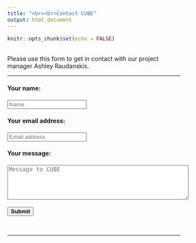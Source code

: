 ```yaml
---
title: "<br><br>Contact CUBE"
output: html_document
---
```


<!-- trying to implement the contact form linked to google forms from here: https://github.com/toperkin/staticFormEmails -->

```r
knitr::opts_chunk$set(echo = FALSE)
```

<br>
Please use this form to get in contact with our project manager Ashley Raudanskis.

-----

<style>

<!-- /* padding for all elements*/ -->
*, *:before, *:after {
  box-sizing: border-box;
}

</style>


<!-- google forms link
https://docs.google.com/forms/d/e/1FAIpQLSd-Vwhr0J7ShhAg_RWPJ2qdH9RnV5E1_aShIooFEoAKtfkKcg/viewform?usp=pp_url&entry.1343111128=Jason+Moggridge&entry.1111689708=ja.moggridge@gmail.com&entry.1050507149=A+TEST
-->

<div>

<!-- My contact form front end -->
<form name="gform" id="gform" enctype="text/plain" action="https://docs.google.com/forms/d/e/1FAIpQLSd-Vwhr0J7ShhAg_RWPJ2qdH9RnV5E1_aShIooFEoAKtfkKcg/formResponse?" target="hidden_iframe" onsubmit="submitted=true;">
    <h4>Your name:</h4>
    <input type="text" name="entry.1343111128" id="entry.1343111128" class="contact-text-input" placeholder="Name">
    <h4>Your email address:</h4>
    <input type="text" name="entry.1111689708" id="entry.1111689708" class="contact-text-input" placeholder="Email address">
    <h4>Your message:</h4>
    <textarea rows="5" cols="50" name="entry.1050507149" id="entry.1050507149" placeholder="Message to CUBE" class="contact-text-message"></textarea>
    <br> <br>
     <button type="submit" class="btn btn-primary" value="Submit"><strong>Submit</strong></button>
</form>


<iframe name="hidden_iframe" id="hidden_iframe" style="display:none;" onload="if(submitted) {}"></iframe>

</div>

<!-- javascript to send the info and display success message -->
<script src="https://ajax.googleapis.com/ajax/libs/jquery/3.3.1/jquery.min.js"></script>
<script type="text/javascript">var submitted=false;</script>
<script type="text/javascript">
$('#gform').on('submit', function(e) {
  $('#gform *').fadeOut(1500);
  $('#gform').prepend('<br><br><div class="alert alert-success" role="alert">Thanks for contacting us. We will be in touch soon.</div>');
  });
</script>


<br>
<hr>


